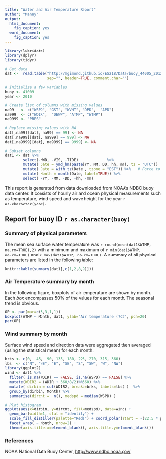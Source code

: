 ```yaml
---
title: "Water and Air Temperature Report"
author: "Manny"
output:
  html_document:
    fig_caption: yes
  word_document:
    fig_caption: yes
---
```


```r
library(lubridate)
library(dplyr)
library(tidyr)
```


```r
# Get data
dat <-  read.table("http://mgimond.github.io/ES218/Data/buoy_44005_2012.dat", 
                   sep="", header=TRUE, comment.char="")
```

```r
# Initialize a few variables
buoy <- 41009
year <- 2010

# Create list of columns with missing values
na99   <- c("WSPD", "GST", "WVHT", "DPD",  "APD")
na999  <- c("WDIR",  "DEWP", "ATMP", "WTMP")
na9999 <- "PRES"

# Replace missing values with NA
dat[,na99][dat[, na99] == 99] <- NA
dat[,na999][dat[, na999] == 999] <- NA
dat[,na9999][dat[, na9999] == 9999] <- NA

# Subset columns
dat1 <- dat %>%
        select(-MWD, -VIS, -TIDE)             %>%
        mutate( Date = ymd_hm(paste(YY, MM, DD, hh, mm), tz = "UTC"))   %>%
        mutate( Date = with_tz(Date , tzone = "EST")) %>%   # Force to EST 
        mutate( Month = month(Date, label=TRUE)) %>%
        select( -YY, -MM, -DD, -hh, -mm)
```

This report is generated from data downloaded from NOAA's NDBC buoy data center. It consists of hourly air and ocean physical measurements such as temperature, wind speed and wave height for the year `r as.character(year)`.

## Report for buoy ID `r as.character(buoy)`

### Summary of physical parameters

The mean sea surface water temperature was `r round(mean(dat1$WTMP, na.rm=TRUE),2)` with a minimum and maximum of `r min(dat1$WTMP, na.rm=TRUE)` and `r max(dat1$WTMP, na.rm=TRUE)`. A summary of all physical parameters are listed in the following table:
 
 
```r
knitr::kable(summary(dat1[,c(1,2,8,9)]))
```

### Air Temperature summary by month

In the following figure, boxplots of air temperature are shown by month. Each *box* encompasses 50% of the values for each month. The seasonal trend is obvious.

```r
OP <- par(mar=c(3,3,1,1))
boxplot(ATMP ~ Month, dat1, ylab="Air temperature (?C)", pch=20)
par(OP)
```

### Wind summary by month

Surface wind speed and direction data were aggregated then averaged (using the statistical mean) for each month. 

```r

brks <- c(0,  45,  90, 135, 180, 225, 270, 315, 360)
lbs  <- c("N", "NE", "E", "SE", "S", "SW", "W", "NW")
library(ggplot2)
wind <- dat1 %>%
  filter( is.na(WDIR) == FALSE, is.na(WSPD) == FALSE) %>%  
  mutate(WDIR2 = (WDIR + 360/8/2)%%360) %>%
  mutate( dirbin = cut(WDIR2, breaks=brks, labels=lbs) )  %>%
  group_by(dirbin, Month) %>%
  summarise(dircnt =  n(), medspd = median(WSPD) )

# Plot histogram
ggplot(aes(x=dirbin, y=dircnt, fill=medspd), data=wind) + 
  geom_bar(width=1, stat = "identity") + 
  scale_fill_distiller(palette="Reds") + coord_polar(start = -(22.5 * pi/180)) +
  facet_wrap( ~ Month, nrow=2) + 
  theme(axis.title.x=element_blank(), axis.title.y=element_blank()) 

```

### References
NOAA National Data Buoy  Center, [http://www.ndbc.noaa.gov/](http://www.ndbc.noaa.gov/)

